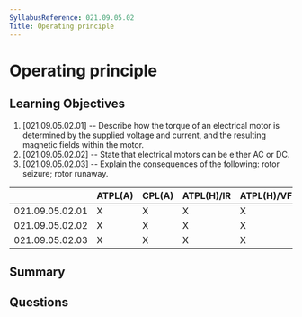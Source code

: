 ```yaml
---
SyllabusReference: 021.09.05.02
Title: Operating principle
---
```


# Operating principle

## Learning Objectives

1. [021.09.05.02.01] -- Describe how the torque of an electrical motor is
   determined by the supplied voltage and current, and the resulting magnetic
   fields within the motor.
2. [021.09.05.02.02] -- State that electrical motors can be either AC or DC.
3. [021.09.05.02.03] -- Explain the consequences of the following: rotor
   seizure; rotor runaway.

|                 | ATPL(A) | CPL(A) | ATPL(H)/IR | ATPL(H)/VFR | CPL(H) | IR  | CBIR(A) |
| --------------- | ------- | ------ | ---------- | ----------- | ------ | --- | ------- |
| 021.09.05.02.01 | X       | X      | X          | X           | X      |     |         |
| 021.09.05.02.02 | X       | X      | X          | X           | X      |     |         |
| 021.09.05.02.03 | X       | X      | X          | X           | X      |     |         |

## Summary

## Questions
